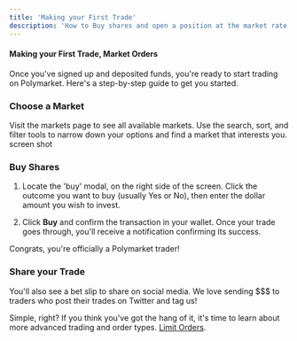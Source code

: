 ```yaml
---
title: 'Making your First Trade'
description: 'How to Buy shares and open a position at the market rate.' 
---
```


#### Making your First Trade, Market Orders 
Once you've signed up and deposited funds, you're ready to start trading on Polymarket. Here's a step-by-step guide to get you started. 

### Choose a Market

Visit the markets page to see all available markets. Use the search, sort, and filter tools to narrow down your options and find a market that interests you.
screen shot

### Buy Shares  
1. Locate the 'buy' modal, on the right side of the screen. Click the outcome you want to buy (usually Yes or No), then enter the dollar amount you wish to invest.


2. Click **Buy** and confirm the transaction in your wallet. Once your trade goes through, you'll receive a notification confirming its success.

Congrats, you're officially a Polymarket trader! 


### Share your Trade
You'll also see a bet slip to share on social media. We love sending $$$ to traders who post their trades on Twitter and tag us!


Simple, right? If you think you've got the hang of it, it's time to learn about more advanced trading and order types. [Limit Orders]().
